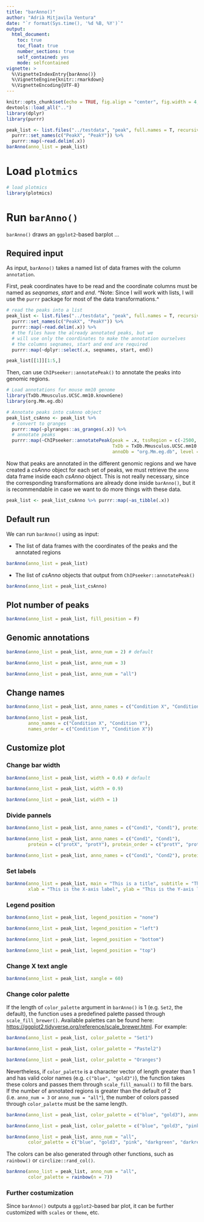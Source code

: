 ```yaml
---
title: "barAnno()"
author: "Adrià Mitjavila Ventura"
date: "`r format(Sys.time(), '%d %B, %Y')`"
output:
  html_document:
    toc: true
    toc_float: true
    number_sections: true
    self_contained: yes
    mode: selfcontained
vignette: >
  %\VignetteIndexEntry{barAnno()}
  %\VignetteEngine{knitr::rmarkdown}
  %\VignetteEncoding{UTF-8}
---
```


```r
knitr::opts_chunk$set(echo = TRUE, fig.align = "center", fig.width = 4, fig.height = 4)
devtools::load_all("..")
library(dplyr)
library(purrr)

peak_list <- list.files("../testdata", "peak", full.names = T, recursive = T) %>%
  purrr::set_names(c("PeakX", "PeakY")) %>%
  purrr::map(~read.delim(.x))
barAnno(anno_list = peak_list)
```

# Load `plotmics`

```r
# load plotmics
library(plotmics)
```

# Run `barAnno()` {.tabset}

`barAnno()` draws an `ggplot2`-based barplot ...

## Required input

As input, `barAnno()` takes a named list of data frames with the column `annotation`.

First, peak coordinates have to be read and the coordinate columns must be named as *seqnames*, *start* and *end*. ^Note: Since I will work with lists, I will use the `purrr` package for most of the data transformations.^

```r
# read the peaks into a list
peak_list <- list.files("../testdata", "peak", full.names = T, recursive = T) %>%
  purrr::set_names(c("PeakX", "PeakY")) %>%
  purrr::map(~read.delim(.x)) %>%
  # the files have the already annotated peaks, but we
  # will use only the coordinates to make the annotation ourselves
  # the columns seqnames, start and end are required
  purrr::map(~dplyr::select(.x, seqnames, start, end))

peak_list[[1]][1:5,]
```

Then, can use `ChIPseeker::annotatePeak()` to annotate the peaks into genomic regions.

```r
# Load annotations for mouse mm10 genome
library(TxDb.Mmusculus.UCSC.mm10.knownGene) 
library(org.Mm.eg.db)

# Annotate peaks into csAnno object
peak_list_csAnno <- peak_list %>%
  # convert to granges
  purrr::map(~plyranges::as_granges(.x)) %>%
  # annotate peaks
  purrr::map(~ChIPseeker::annotatePeak(peak = .x, tssRegion = c(-2500, 2500), 
                                       TxDb = TxDb.Mmusculus.UCSC.mm10.knownGene,
                                       annoDb = "org.Mm.eg.db", level = "transcript"))
```

Now that peaks are annotated in the different genomic regions and we have created a *csAnno* object for each set of peaks, we must retrieve the `anno` data frame inside each *csAnno* object. This is not really necessary, since the corresponding transformations are already done inside `barAnno()`, but it is recommendable in case we want to do more things with these data.

```r
peak_list <- peak_list_csAnno %>% purrr::map(~as_tibble(.x))
```

## Default run

We can run `barAnno()` using as input:

* The list of data frames with the coordinates of the peaks and the annotated regions

```r
barAnno(anno_list = peak_list)
```

* The list of *csAnno* objects that output from `ChIPseeker::annotatePeak()`

```r
barAnno(anno_list = peak_list_csAnno)
```

## Plot number of peaks

```r
barAnno(anno_list = peak_list, fill_position = F)
```

## Genomic annotations

```r
barAnno(anno_list = peak_list, anno_num = 2) # default
```

```r
barAnno(anno_list = peak_list, anno_num = 3)
```

```r
barAnno(anno_list = peak_list, anno_num = "all")
```

## Change names

```r
barAnno(anno_list = peak_list, anno_names = c("Condition X", "Condition Y"))
```


```r
barAnno(anno_list = peak_list, 
        anno_names = c("Condition X", "Condition Y"), 
        names_order = c("Condition Y", "Condition X"))
```

## Customize plot

### Change bar width

```r
barAnno(anno_list = peak_list, width = 0.6) # default
```

```r
barAnno(anno_list = peak_list, width = 0.9)
```

```r
barAnno(anno_list = peak_list, width = 1)
```

### Divide pannels

```r
barAnno(anno_list = peak_list, anno_names = c("Cond1", "Cond1"), protein = c("protX", "protY"))
```

```r
barAnno(anno_list = peak_list, anno_names = c("Cond1", "Cond1"), 
        protein = c("protX", "protY"), protein_order = c("protY", "protX"))
```

```r
barAnno(anno_list = peak_list, anno_names = c("Cond1", "Cond2"), protein = c("protX", "protY"))
```

### Set labels

```r
barAnno(anno_list = peak_list, main = "This is a title", subtitle = "This is a subtitle",
        xlab = "This is the X-axis label", ylab = "This is the Y-axis label")
```

### Legend position

```r
barAnno(anno_list = peak_list, legend_position = "none")
```

```r
barAnno(anno_list = peak_list, legend_position = "left")
```

```r
barAnno(anno_list = peak_list, legend_position = "bottom")
```

```r
barAnno(anno_list = peak_list, legend_position = "top")
```

### Change X text angle

```r
barAnno(anno_list = peak_list, xangle = 60)
```

### Change color palette

If the length of `color_palette` argument in `barAnno()` is 1 (e.g. `Set2`, the default), the function uses a predefined palette passed through `scale_fill_brewer()`. Available palettes can be found here: <https://ggplot2.tidyverse.org/reference/scale_brewer.html>. For example:

```r
barAnno(anno_list = peak_list, color_palette = "Set1")
```

```r
barAnno(anno_list = peak_list, color_palette = "Pastel2")
```

```r
barAnno(anno_list = peak_list, color_palette = "Oranges")
```

Nevertheless, if `color_palette` is a character vector of length greater than 1 and has valid color names (e.g. `c("blue", "gold3")`), the function takes these colors and passes them through `scale_fill_manual()` to fill the bars. If the number of annotated regions is greater than the default of 2 (i.e. `anno_num = 3` or `anno_num = "all"`), the number of colors passed through `color_palette` must be the same length.

```r
barAnno(anno_list = peak_list, color_palette = c("blue", "gold3"), anno_num = 2)
```

```r
barAnno(anno_list = peak_list, color_palette = c("blue", "gold3", "pink"), anno_num = 3)
```

```r
barAnno(anno_list = peak_list, anno_num = "all", 
        color_palette = c("blue", "gold3", "pink", "darkgreen", "darkred", "orange", "purple"))
```

The colors can be also generated through other functions, such as `rainbow()` or `circlize::rand_col()`.

```r
barAnno(anno_list = peak_list, anno_num = "all", 
        color_palette = rainbow(n = 7))
```


### Further costumization

Since `barAnno()` outputs a `ggplot2`-based bar plot, it can be further customized with `scales` or `theme`, etc.
